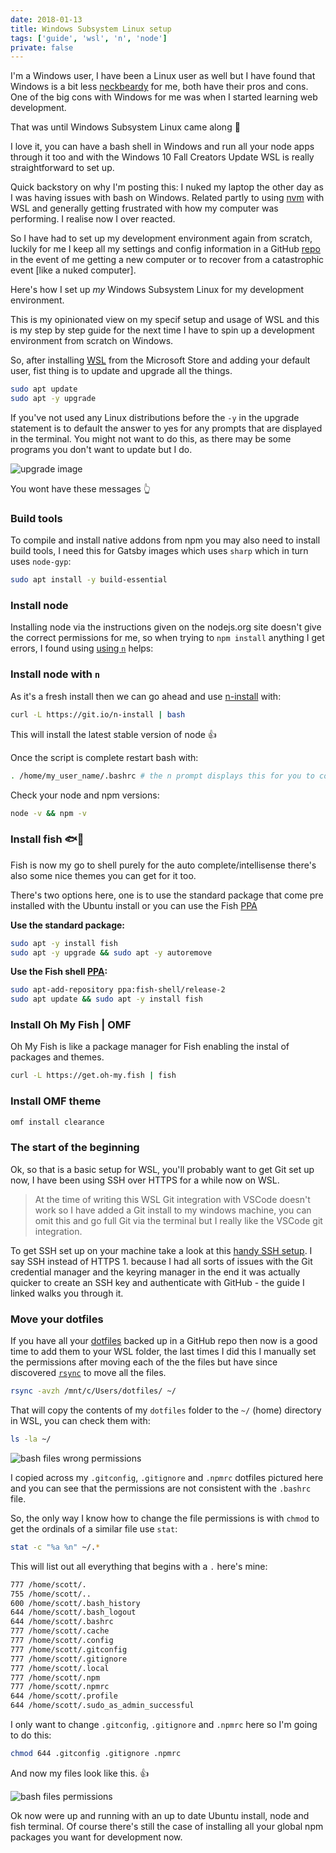 ```yaml
---
date: 2018-01-13
title: Windows Subsystem Linux setup
tags: ['guide', 'wsl', 'n', 'node']
private: false
---
```


I'm a Windows user, I have been a Linux user as well but I have found
that Windows is a bit less [neckbeardy] for me, both have their pros
and cons. One of the big cons with Windows for me was when I started
learning web development.

That was until Windows Subsystem Linux came along 🙏

I love it, you can have a bash shell in Windows and run all your node
apps through it too and with the Windows 10 Fall Creators Update WSL
is really straightforward to set up.

Quick backstory on why I'm posting this: I nuked my laptop the other
day as I was having issues with bash on Windows. Related partly to
using [nvm][slowbash] with WSL and generally getting frustrated with
how my computer was performing. I realise now I over reacted.

So I have had to set up my development environment again from scratch,
luckily for me I keep all my settings and config information in a
GitHub [repo][settingsrepo] in the event of me getting a new computer
or to recover from a catastrophic event [like a nuked computer].

Here's how I set up _my_ Windows Subsystem Linux for my development
environment.

This is my opinionated view on my specif setup and usage of WSL and
this is my step by step guide for the next time I have to spin up a
development environment from scratch on Windows.

So, after installing [WSL][wslmsstore] from the Microsoft Store and
adding your default user, fist thing is to update and upgrade all the
things.

```bash
sudo apt update
sudo apt -y upgrade
```

If you've not used any Linux distributions before the `-y` in the
upgrade statement is to default the answer to yes for any prompts that
are displayed in the terminal. You might not want to do this, as there
may be some programs you don't want to update but I do.

![upgrade image](./upgrade-yes.png)

You wont have these messages 👆

### Build tools

To compile and install native addons from npm you may also need to
install build tools, I need this for Gatsby images which uses `sharp`
which in turn uses `node-gyp`:

```bash
sudo apt install -y build-essential
```

### Install node

Installing node via the instructions given on the nodejs.org site
doesn't give the correct permissions for me, so when trying to
`npm install` anything I get errors, I found using [using `n`][usen]
helps:

### Install node with `n`

As it's a fresh install then we can go ahead and use [n-install] with:

```bash
curl -L https://git.io/n-install | bash
```

This will install the latest stable version of node 👍

Once the script is complete restart bash with:

```bash
. /home/my_user_name/.bashrc # the n prompt displays this for you to copy pasta
```

Check your node and npm versions:

```bash
node -v && npm -v
```

### Install fish 🐟🐚

Fish is now my go to shell purely for the auto complete/intellisense
there's also some nice themes you can get for it too.

There's two options here, one is to use the standard package that come
pre installed with the Ubuntu install or you can use the Fish [PPA]

**Use the standard package:**

```bash
sudo apt -y install fish
sudo apt -y upgrade && sudo apt -y autoremove
```

**Use the Fish shell [PPA]:**

```bash
sudo apt-add-repository ppa:fish-shell/release-2
sudo apt update && sudo apt -y install fish
```

### Install Oh My Fish | OMF

Oh My Fish is like a package manager for Fish enabling the instal of
packages and themes.

```bash
curl -L https://get.oh-my.fish | fish
```

### Install OMF theme

```bash
omf install clearance
```

### The start of the beginning

Ok, so that is a basic setup for WSL, you'll probably want to get Git
set up now, I have been using SSH over HTTPS for a while now on WSL.

> At the time of writing this WSL Git integration with VSCode doesn't
> work so I have added a Git install to my windows machine, you can
> omit this and go full Git via the terminal but I really like the
> VSCode git integration.

To get SSH set up on your machine take a look at this [handy SSH
setup]. I say SSH instead of HTTPS 1. because I had all sorts of
issues with the Git credential manager and the keyring manager in the
end it was actually quicker to create an SSH key and authenticate with
GitHub - the guide I linked walks you through it.

### Move your dotfiles

If you have all your [dotfiles] backed up in a GitHub repo then now is
a good time to add them to your WSL folder, the last times I did this
I manually set the permissions after moving each of the the files but
have since discovered [`rsync`][rsync] to move all the files.

```bash
rsync -avzh /mnt/c/Users/dotfiles/ ~/
```

That will copy the contents of my `dotfiles` folder to the `~/` (home)
directory in WSL, you can check them with:

```bash
ls -la ~/
```

![bash files wrong permissions](./bash-wrong-perms.png)

I copied across my `.gitconfig`, `.gitignore` and `.npmrc` dotfiles
pictured here and you can see that the permissions are not consistent
with the `.bashrc` file.

So, the only way I know how to change the file permissions is with
`chmod` to get the ordinals of a similar file use `stat`:

```bash
stat -c "%a %n" ~/.*
```

This will list out all everything that begins with a `.` here's mine:

```bash
777 /home/scott/.
755 /home/scott/..
600 /home/scott/.bash_history
644 /home/scott/.bash_logout
644 /home/scott/.bashrc
777 /home/scott/.cache
777 /home/scott/.config
777 /home/scott/.gitconfig
777 /home/scott/.gitignore
777 /home/scott/.local
777 /home/scott/.npm
777 /home/scott/.npmrc
644 /home/scott/.profile
644 /home/scott/.sudo_as_admin_successful
```

I only want to change `.gitconfig`, `.gitignore` and `.npmrc` here so
I'm going to do this:

```bash
chmod 644 .gitconfig .gitignore .npmrc
```

And now my files look like this. 👍

![bash files permissions](./bash-dotfiles.png)

Ok now were up and running with an up to date Ubuntu install, node and
fish terminal. Of course there's still the case of installing all your
global npm packages you want for development now.

[ppa]: # 'Personal Package Archive'
[neckbeardy]: http://theoatmeal.com/blog/fix_computer
[slowbash]: https://github.com/Microsoft/WSL/issues/776
[wslmsstore]: https://www.microsoft.com/store/productId/9NBLGGH4MSV6
[usen]:
  https://github.com/Microsoft/WSL/issues/776#issuecomment-266112578
[settingsrepo]: https://github.com/spences10/settings
[dotfiles]: https://github.com/spences10/dotfiles
[handy ssh setup]:
  https://github.com/spences10/cheat-sheets/blob/master/git.md#how-to-authenticate-with-github-using-ssh
[rsync]:
  https://www.tecmint.com/rsync-local-remote-file-synchronization-commands/
[n-install]: https://github.com/mklement0/n-install
